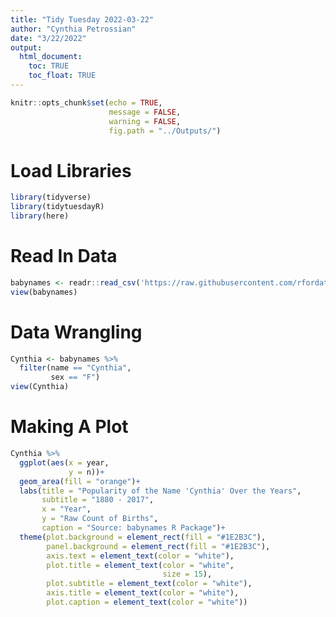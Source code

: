 ```yaml
---
title: "Tidy Tuesday 2022-03-22"
author: "Cynthia Petrossian"
date: "3/22/2022"
output: 
  html_document:
    toc: TRUE
    toc_float: TRUE
---
```


```r
knitr::opts_chunk$set(echo = TRUE,
                      message = FALSE,
                      warning = FALSE,
                      fig.path = "../Outputs/")
```

# Load Libraries
```r
library(tidyverse)
library(tidytuesdayR)
library(here)
```

# Read In Data
```r
babynames <- readr::read_csv('https://raw.githubusercontent.com/rfordatascience/tidytuesday/master/data/2022/2022-03-22/babynames.csv')
view(babynames)
```

# Data Wrangling
```r
Cynthia <- babynames %>% 
  filter(name == "Cynthia",
         sex == "F")
view(Cynthia)
```

# Making A Plot
```r
Cynthia %>% 
  ggplot(aes(x = year,
             y = n))+
  geom_area(fill = "orange")+
  labs(title = "Popularity of the Name 'Cynthia' Over the Years",
       subtitle = "1880 - 2017",
       x = "Year",
       y = "Raw Count of Births",
       caption = "Source: babynames R Package")+
  theme(plot.background = element_rect(fill = "#1E2B3C"),
        panel.background = element_rect(fill = "#1E2B3C"),
        axis.text = element_text(color = "white"),
        plot.title = element_text(color = "white",
                                  size = 15),
        plot.subtitle = element_text(color = "white"),
        axis.title = element_text(color = "white"),
        plot.caption = element_text(color = "white"))
```

